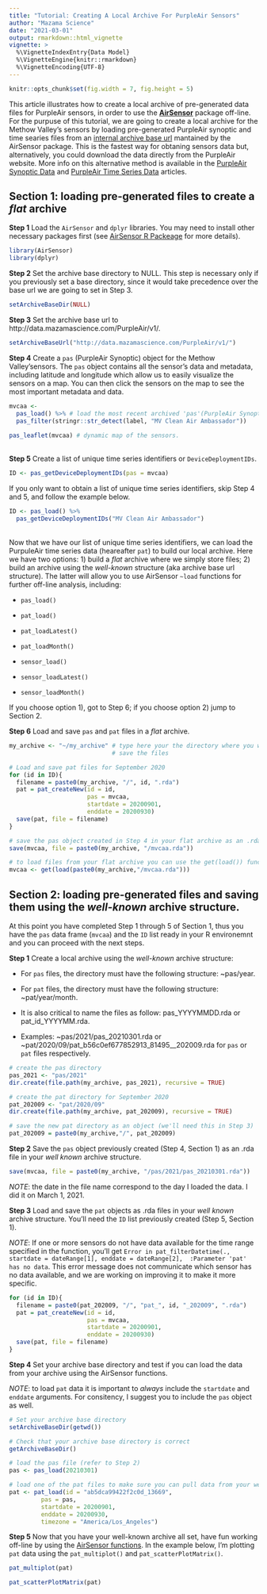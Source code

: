 ```yaml
---
title: "Tutorial: Creating A Local Archive For PurpleAir Sensors"
author: "Mazama Science"
date: "2021-03-01"
output: rmarkdown::html_vignette
vignette: >
  %\VignetteIndexEntry{Data Model}
  %\VignetteEngine{knitr::rmarkdown}
  %\VignetteEncoding{UTF-8}
---
```


```r
knitr::opts_chunk$set(fig.width = 7, fig.height = 5)
```

This article illustrates how to create a local archive of pre-generated data 
files for PurpleAir sensors, in order to use the **[AirSensor](https://mazamascience.github.io/AirSensor/index.html)** package off-line. 
For the purpuse of this tutorial, we are going to create a local archive
for the Methow Valley's sensors by loading pre-generated 
PurpleAir synoptic and time searies files from an [internal archive base url](http://data.mazamascience.com/PurpleAir/v1/) mantained by the AirSensor 
package. This is the fastest way for obtaning sensors data but, alternatively, 
you could download the data directly from the PurpleAir website. 
More info on this alternative method is available in the [PurpleAir Synoptic Data](https://mazamascience.github.io/AirSensor/articles/articles/pas_introduction.html) and 
[PurpleAir Time Series Data](https://mazamascience.github.io/AirSensor/articles/articles/pat_introduction.html) articles. 


## Section 1: loading pre-generated files to create a *flat* archive 

**Step 1** Load the `AirSensor` and `dplyr` libraries. You may need to install 
other necessary packages first (see [AirSensor R Packeage](https://mazamascience.github.io/AirSensor/index.html) for more details).

```r
library(AirSensor)
library(dplyr)
```

**Step 2** Set the archive base directory to NULL. This step is necessary only 
if you previously set a base directory, since it would take precedence over the 
base url we are going to set in Step 3.

```r
setArchiveBaseDir(NULL)
```

**Step 3** Set the archive base url to http://data.mazamascience.com/PurpleAir/v1/. 
```r
setArchiveBaseUrl("http://data.mazamascience.com/PurpleAir/v1/")
```

**Step 4** Create a `pas` (PurpleAir Synoptic) object for
the Methow Valley'sensors. The `pas` object contains all the sensor's data 
and metadata, including latitude and longitude which allow us to easily visualize
the sensors on a map. You can then click the sensors on the map to see the most 
important metadata and data.
```r
mvcaa <-
  pas_load() %>% # load the most recent archived 'pas'(PurpleAir Synoptic)
  pas_filter(stringr::str_detect(label, "MV Clean Air Ambassador"))
```
```r
pas_leaflet(mvcaa) # dynamic map of the sensors.
```
<br>
**Step 5** Create a list of unique time series identifiers or `DeviceDeploymentIDs`.
```r
ID <- pas_getDeviceDeploymentIDs(pas = mvcaa)
```

If you only want to obtain a list of unique time series identifiers, skip Step 4
and 5, and follow the example below.

```r
ID <- pas_load() %>%
  pas_getDeviceDeploymentIDs("MV Clean Air Ambassador")
```
<br>
Now that we have our list of unique time series identifiers, we can load the PurpuleAir time series data (heareafter `pat`) to build our local archive. 
Here we have two options: 1) build a *flat* archive 
where we simply store files; 2) build an archive using the *well-known* structure
(aka archive base url structure). The latter will allow you to use 
AirSensor `~load` functions for further off-line analysis, including:

* `pas_load()`

* `pat_load()`

* `pat_loadLatest()`

* `pat_loadMonth()`

* `sensor_load()`

* `sensor_loadLatest()`

* `sensor_loadMonth()`

If you choose option 1), got to Step 6; if you choose option 2) jump to Section 
2.

**Step 6** Load and save `pas` and `pat` files in a *flat* archive. 
```r

my_archive <- "~/my_archive" # type here your the directory where you want to 
                             # save the files 

# Load and save pat files for September 2020
for (id in ID){
  filename = paste0(my_archive, "/", id, ".rda")
  pat = pat_createNew(id = id,
                      pas = mvcaa,
                      startdate = 20200901, 
                      enddate = 20200930)
  save(pat, file = filename)
} 

# save the pas object created in Step 4 in your flat archive as an .rda file
save(mvcaa, file = paste0(my_archive, "/mvcaa.rda"))

# to load files from your flat archive you can use the get(load()) function 
mvcaa <- get(load(paste0(my_archive,"/mvcaa.rda")))

```


## Section 2: loading pre-generated files and saving them using the *well-known* archive structure. 

At this point you have completed Step 1 through 5 of Section 1, thus you have
the `pas` data frame (`mvcaa`) and the `ID` list ready in your R environemnt 
and you can proceed with the next steps.

**Step 1** Create a local archive using the *well-known* archive structure:

* For `pas` files, the directory must have the following structure: ~pas/year.

* For `pat` files, the directory must have the following structure: ~pat/year/month.

* It is also critical to name the files as follow: pas_YYYYMMDD.rda or pat_id_YYYYMM.rda. 

* Examples: ~pas/2021/pas_20210301.rda or 
~pat/2020/09/pat_b56c0ef677852913_81495__202009.rda for `pas` or `pat` files respectively. 

```r

# create the pas directory
pas_2021 <- "pas/2021"
dir.create(file.path(my_archive, pas_2021), recursive = TRUE)

# create the pat directory for September 2020
pat_202009 <- "pat/2020/09"
dir.create(file.path(my_archive, pat_202009), recursive = TRUE)

# save the new pat directory as an object (we'll need this in Step 3)
pat_202009 = paste0(my_archive,"/", pat_202009)
```

**Step 2** Save the `pas` object previously created (Step 4, Section 1) as an 
.rda file in your *well known* archive structure. 

```r
save(mvcaa, file = paste0(my_archive, "/pas/2021/pas_20210301.rda"))
```
*NOTE*: the date in the file name correspond to the day I loaded 
the data. I did it on March 1, 2021.


**Step 3** Load and save the `pat` objects as .rda files in your *well known* 
archive structure. You'll need the `ID` list previously created (Step 5, 
Section 1). 

*NOTE*: If one or more sensors do not have data available for the 
time range specified in the function, you'll get `Error in pat_filterDatetime(., startdate = dateRange[1], enddate = dateRange[2],  :Parameter 'pat' has no data`. 
This error message does not communicate which sensor has no data available, and 
we are working on improving it to make it more specific. 

```r

for (id in ID){
  filename = paste0(pat_202009, "/", "pat_", id, "_202009", ".rda")
  pat = pat_createNew(id = id,
                      pas = mvcaa,
                      startdate = 20200901,
                      enddate = 20200930)
  save(pat, file = filename)
}
```

**Step 4** Set your archive base directory and test if you can load the data 
from your archive using the AirSensor functions. 

*NOTE*: to load `pat` data it 
is important to *always* include the `startdate` and `enddate` arguments. 
For consitency, I suggest you to include the `pas` object as well.


```r

# Set your archive base directory
setArchiveBaseDir(getwd())

# Check that your archive base directory is correct
getArchiveBaseDir()

# load the pas file (refer to Step 2)
pas <- pas_load(20210301) 

# load one of the pat files to make sure you can pull data from your well-known archive 
pat <- pat_load(id = "ab5dca99422f2c0d_13669",
         pas = pas,
         startdate = 20200901,
         enddate = 20200930, 
         timezone = "America/Los_Angeles")
```

**Step 5** Now that you have your well-known archive all set, have fun working off-line by using the [AirSensor functions](https://mazamascience.github.io/AirSensor/reference/index.html). 
In the example below, I'm plotting `pat` data using the `pat_multiplot()` and `pat_scatterPlotMatrix()`.

```r
pat_multiplot(pat)
```

```r
pat_scatterPlotMatrix(pat)
```


